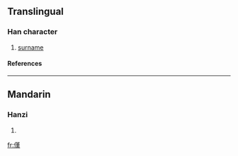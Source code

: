 ==Translingual==
===Han character===
{{Han char|rn=9|rad=人|as=11|sn=13|four=|canj=人廿中人 (OTLO)}}
# [[surname]]
====References====
{{Han ref|kx=0115.070|dkj=01035|dj=0245.050|hdz=10208.030|uh=50BC|ud=20668}}
----
==Mandarin==
===Hanzi===
{{cmn-hanzi|pin=[[hàn]] ([[han4]])|wg=han<sup>4</sup>}}
# {{defn|Mandarin}}




[[fr:傼]]